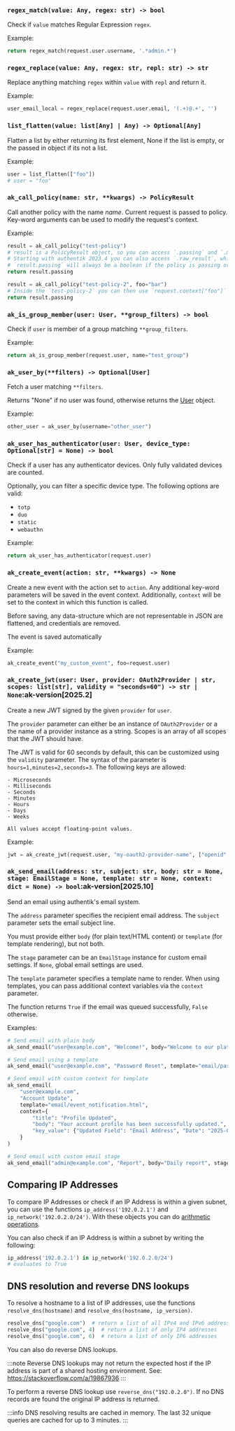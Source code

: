 ### `regex_match(value: Any, regex: str) -> bool`

Check if `value` matches Regular Expression `regex`.

Example:

```python
return regex_match(request.user.username, '.*admin.*')
```

### `regex_replace(value: Any, regex: str, repl: str) -> str`

Replace anything matching `regex` within `value` with `repl` and return it.

Example:

```python
user_email_local = regex_replace(request.user.email, '(.+)@.+', '')
```

### `list_flatten(value: list[Any] | Any) -> Optional[Any]`

Flatten a list by either returning its first element, None if the list is empty, or the passed in object if its not a list.

Example:

```python
user = list_flatten(["foo"])
# user = "foo"
```

### `ak_call_policy(name: str, **kwargs) -> PolicyResult`

Call another policy with the name _name_. Current request is passed to policy. Key-word arguments
can be used to modify the request's context.

Example:

```python
result = ak_call_policy("test-policy")
# result is a PolicyResult object, so you can access `.passing` and `.messages`.
# Starting with authentik 2023.4 you can also access `.raw_result`, which is the raw value returned from the called policy
# `result.passing` will always be a boolean if the policy is passing or not.
return result.passing

result = ak_call_policy("test-policy-2", foo="bar")
# Inside the `test-policy-2` you can then use `request.context["foo"]`
return result.passing
```

### `ak_is_group_member(user: User, **group_filters) -> bool`

Check if `user` is member of a group matching `**group_filters`.

Example:

```python
return ak_is_group_member(request.user, name="test_group")
```

### `ak_user_by(**filters) -> Optional[User]`

Fetch a user matching `**filters`.

Returns "None" if no user was found, otherwise returns the [User](../users-sources/user/index.mdx) object.

Example:

```python
other_user = ak_user_by(username="other_user")
```

### `ak_user_has_authenticator(user: User, device_type: Optional[str] = None) -> bool`

Check if a user has any authenticator devices. Only fully validated devices are counted.

Optionally, you can filter a specific device type. The following options are valid:

- `totp`
- `duo`
- `static`
- `webauthn`

Example:

```python
return ak_user_has_authenticator(request.user)
```

### `ak_create_event(action: str, **kwargs) -> None`

Create a new event with the action set to `action`. Any additional key-word parameters will be saved in the event context. Additionally, `context` will be set to the context in which this function is called.

Before saving, any data-structure which are not representable in JSON are flattened, and credentials are removed.

The event is saved automatically

Example:

```python
ak_create_event("my_custom_event", foo=request.user)
```

### `ak_create_jwt(user: User, provider: OAuth2Provider | str, scopes: list[str], validity = "seconds=60") -> str | None`:ak-version[2025.2]

Create a new JWT signed by the given `provider` for `user`.

The `provider` parameter can either be an instance of `OAuth2Provider` or a the name of a provider instance as a string. Scopes is an array of all scopes that the JWT should have.

The JWT is valid for 60 seconds by default, this can be customized using the `validity` parameter. The syntax of the parameter is `hours=1,minutes=2,seconds=3`. The following keys are allowed:

    - Microseconds
    - Milliseconds
    - Seconds
    - Minutes
    - Hours
    - Days
    - Weeks

    All values accept floating-point values.

Example:

```python
jwt = ak_create_jwt(request.user, "my-oauth2-provider-name", ["openid", "profile", "email"])
```

### `ak_send_email(address: str, subject: str, body: str = None, stage: EmailStage = None, template: str = None, context: dict = None) -> bool`:ak-version[2025.10]

Send an email using authentik's email system.

The `address` parameter specifies the recipient email address. The `subject` parameter sets the email subject line.

You must provide either `body` (for plain text/HTML content) or `template` (for template rendering), but not both.

The `stage` parameter can be an `EmailStage` instance for custom email settings. If `None`, global email settings are used.

The `template` parameter specifies a template name to render. When using templates, you can pass additional context variables via the `context` parameter.

The function returns `True` if the email was queued successfully, `False` otherwise.

Examples:

```python
# Send email with plain body
ak_send_email("user@example.com", "Welcome!", body="Welcome to our platform!")

# Send email using a template
ak_send_email("user@example.com", "Password Reset", template="email/password_reset.html")

# Send email with custom context for template
ak_send_email(
    "user@example.com",
    "Account Update",
    template="email/event_notification.html",
    context={
        "title": "Profile Updated",
        "body": "Your account profile has been successfully updated.",
        "key_value": {"Updated Field": "Email Address", "Date": "2025-01-01"}
    }
)

# Send email with custom email stage
ak_send_email("admin@example.com", "Report", body="Daily report", stage=my_custom_stage)
```

## Comparing IP Addresses

To compare IP Addresses or check if an IP Address is within a given subnet, you can use the functions `ip_address('192.0.2.1')` and `ip_network('192.0.2.0/24')`. With these objects you can do [arithmetic operations](https://docs.python.org/3/library/ipaddress.html#operators).

You can also check if an IP Address is within a subnet by writing the following:

```python
ip_address('192.0.2.1') in ip_network('192.0.2.0/24')
# evaluates to True
```

## DNS resolution and reverse DNS lookups

To resolve a hostname to a list of IP addresses, use the functions `resolve_dns(hostname)` and `resolve_dns(hostname, ip_version)`.

```python
resolve_dns("google.com")  # return a list of all IPv4 and IPv6 addresses
resolve_dns("google.com", 4)  # return a list of only IP4 addresses
resolve_dns("google.com", 6)  # return a list of only IP6 addresses
```

You can also do reverse DNS lookups.

:::note
Reverse DNS lookups may not return the expected host if the IP address is part of a shared hosting environment.
See: https://stackoverflow.com/a/19867936
:::

To perform a reverse DNS lookup use `reverse_dns("192.0.2.0")`. If no DNS records are found the original IP address is returned.

:::info
DNS resolving results are cached in memory. The last 32 unique queries are cached for up to 3 minutes.
:::
